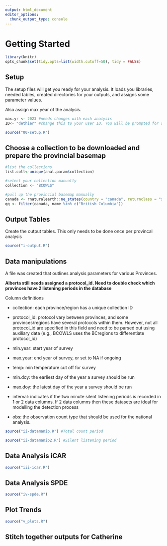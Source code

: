```yaml
---
output: html_document
editor_options: 
  chunk_output_type: console
---
```


# Getting Started {#DataManip3}

```r

library(knitr)
opts_chunk$set(tidy.opts=list(width.cutoff=50), tidy = FALSE)

```

## Setup

The setup files will get you ready for your analysis. It loads you libraries, needed tables, created directories for your outputs, and assigns some parameter values. 

Also assign max year of the analysis. 

```r

max.yr <- 2023 #needs changes with each analysis
ID<- "dethier" #change this to your user ID. You will be prompted for a password. 

source("00-setup.R")

```

## Choose a collection to be downloaded and prepare the provincial basemap

```r

#list the collections
list.coll<-unique(anal.param$collection)

#select your collection manually
collection <- "BCOWLS"

#pull up the provincial basemap manually
canada <- rnaturalearth::ne_states(country = "canada", returnclass = "sf") %>% st_transform(epsg6703km) 
qq <- filter(canada, name %in% c("British Columbia"))

```

## Output Tables

Create the output tables. This only needs to be done once per provincal analysis

```r

source("i-output.R")

```


## Data manipulations 

A file was created that outlines analysis parameters for various
Provinces.

**Alberta still needs assigned a protocol_id. Need to double check which
provinces have 2 listening periods in the database**

Column definitions

-   collection: each province/region has a unique collection ID

-   protocol_id: protocol vary between provinces, and some
    provinces/regions have several protocols within them. However, not
    all protocol_id are specified in this field and need to be parsed
    out using auxiliary data (e.g., BCOWLS uses the BCregions to
    differentiate protocol_id)

-   min.year: start year of survey

-   max.year: end year of survey, or set to NA if ongoing

-   temp: min temperature cut off for survey

-   min.doy: the earliest day of the year a survey should be run

-   max.doy: the latest day of the year a survey should be run

-   interval: indicates if the two minute silent listening periods is
    recorded in 1 or 2 data columns. If 2 data columns then these
    datasets are ideal for modelling the detection process

-   obs: the observation count type that should be used for the national
    analysis.


```r

source("ii-datamanip.R") #Total count period

source("ii-datamanip2.R") #Silent listening period

```

## Data Analysis iCAR

```r

source("iii-icar.R")

```

## Data Analysis SPDE

```r

source("iv-spde.R")

```

## Plot Trends 

```r

source("v_plots.R")

```

## Stitch together outputs for Catherine

```r



```